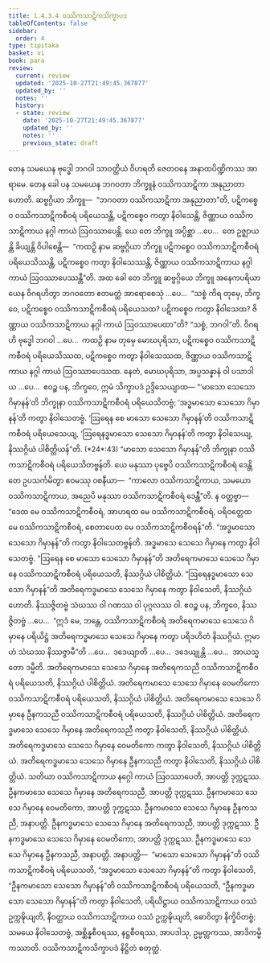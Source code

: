 ```yaml
---
title: 1.4.3.4 ဝဿိကသာဋိကသိက္ခာပဒ
tableOfContents: false
sidebar:
  order: 4
type: tipitaka
basket: vi
book: para
review:
  current: review
  updated: '2025-10-27T21:49:45.367877'
  updated_by: ''
  notes: ''
  history:
  - state: review
    date: '2025-10-27T21:49:45.367877'
    updated_by: ''
    notes: ''
    previous_state: draft
---
```



<ReviewStatus review={frontmatter.review} showDetails={true} />

<HypothesisAnnotation frontmatter={frontmatter} />

<DynamicBreadcrumb />

<Division number="626" book="para" e="ch" v="1" p="364">

<Paragraph number="2323" book="para">
တေန သမယေန ဗုဒ္ဓေါ ဘဂဝါ သာဝတ္ထိယံ ဝိဟရတိ ဇေတဝနေ အနာထပိဏ္ဍိကဿ အာရာမေ. တေန ခေါ ပန သမယေန ဘဂဝတာ ဘိက္ခူနံ ဝဿိကသာဋိကာ အနုညာတာ ဟောတိ. ဆဗ္ဗဂ္ဂိယာ ဘိက္ခူ—  “ဘဂဝတာ ဝဿိကသာဋိကာ အနုညာတာ”တိ, ပဋိကစ္စေဝ ဝဿိကသာဋိကစီဝရံ ပရိယေသန္တိ, ပဋိကစ္စေဝ ကတွာ နိဝါသေန္တိ, ဇိဏ္ဏာယ ဝဿိကသာဋိကာယ နဂ္ဂါ ကာယံ ဩဝဿာပေန္တိ. ယေ တေ ဘိက္ခူ အပ္ပိစ္ဆာ …ပေ…  တေ ဥဇ္ဈာယန္တိ ခိယျန္တိ ဝိပါစေန္တိ—  “ကထဉှိ နာမ ဆဗ္ဗဂ္ဂိယာ ဘိက္ခူ ပဋိကစ္စေဝ ဝဿိကသာဋိကစီဝရံ ပရိယေသိဿန္တိ, ပဋိကစ္စေဝ ကတွာ နိဝါသေဿန္တိ, ဇိဏ္ဏာယ ဝဿိကသာဋိကာယ နဂ္ဂါ ကာယံ ဩဝဿာပေဿန္တီ”တိ.
</Paragraph>

<Paragraph number="2324" book="para">
အထ ခေါ တေ ဘိက္ခူ ဆဗ္ဗဂ္ဂိယေ ဘိက္ခူ အနေကပရိယာယေန ဝိဂရဟိတွာ ဘဂဝတော ဧတမတ္ထံ အာရောစေသုံ …ပေ…  “သစ္စံ ကိရ တုမှေ, ဘိက္ခဝေ, ပဋိကစ္စေဝ ဝဿိကသာဋိကစီဝရံ ပရိယေသထ? ပဋိကစ္စေဝ ကတွာ နိဝါသေထ? ဇိဏ္ဏာယ ဝဿိကသာဋိကာယ နဂ္ဂါ ကာယံ ဩဝဿာပေထာ”တိ? “သစ္စံ, ဘဂဝါ”တိ. ဝိဂရဟိ ဗုဒ္ဓေါ ဘဂဝါ …ပေ…  ကထဉှိ နာမ တုမှေ မောဃပုရိသာ, ပဋိကစ္စေဝ ဝဿိကသာဋိကစီဝရံ ပရိယေသိဿထ, ပဋိကစ္စေဝ ကတွာ နိဝါသေဿထ, ဇိဏ္ဏာယ ဝဿိကသာဋိကာယ နဂ္ဂါ ကာယံ ဩဝဿာပေဿထ. နေတံ, မောဃပုရိသာ, အပ္ပသန္နာနံ ဝါ ပသာဒါယ …ပေ…  ဧဝဉ္စ ပန, ဘိက္ခဝေ, ဣမံ သိက္ခာပဒံ ဥဒ္ဒိသေယျာထ—
</Paragraph>

</Division>
<Division number="627" book="para" e="ch" v="1" p="365">

<Paragraph number="2325" book="para">
<Emphasis>“‘မာသော သေသော ဂိမှာနန်’တိ ဘိက္ခုနာ ဝဿိကသာဋိကစီဝရံ ပရိယေသိတဗ္ဗံ</Emphasis>; <Emphasis>‘အဒ္ဓမာသော</Emphasis> <Emphasis>သေသော ဂိမှာနန်’တိ ကတွာ နိဝါသေတဗ္ဗံ</Emphasis>. <Emphasis>‘ဩရေန စေ မာသော သေသော ဂိမှာနန်’တိ ဝဿိကသာဋိကစီဝရံ ပရိယေသေယျ, ‘ဩရေနဒ္ဓမာသော သေသော ဂိမှာနန်’တိ ကတွာ နိဝါသေယျ, နိဿဂ္ဂိယံ ပါစိတ္တိယန်”</Emphasis>တိ. (*24*:<Emphasis>43</Emphasis>)
</Paragraph>

</Division>
<Division number="628" book="para" e="ch" v="1" p="365">

<Paragraph number="2326" book="para">
<Emphasis>“မာသော သေသော ဂိမှာနန်”တိ ဘိက္ခုနာ ဝဿိကသာဋိကစီဝရံ ပရိယေသိတဗ္ဗန်</Emphasis>တိ. ယေ မနုဿာ ပုဗ္ဗေပိ ဝဿိကသာဋိကစီဝရံ ဒေန္တိ တေ ဥပသင်္ကမိတွာ ဧဝမဿု ဝစနီယာ—  “ကာလော ဝဿိကသာဋိကာယ, သမယော ဝဿိကသာဋိကာယ, အညေပိ မနုဿာ ဝဿိကသာဋိကစီဝရံ ဒေန္တီ”တိ. န ဝတ္တဗ္ဗာ—  “ဒေထ မေ ဝဿိကသာဋိကစီဝရံ, အာဟရထ မေ ဝဿိကသာဋိကစီဝရံ, ပရိဝတ္တေထ မေ ဝဿိကသာဋိကစီဝရံ, စေတာပေထ မေ ဝဿိကသာဋိကစီဝရန်”တိ.
</Paragraph>

<Paragraph number="2327" book="para">
<Emphasis>“အဒ္ဓမာသော သေသော ဂိမှာနန်”တိ ကတွာ နိဝါသေတဗ္ဗန်</Emphasis>တိ. အဒ္ဓမာသေ သေသေ ဂိမှာနေ ကတွာ နိဝါသေတဗ္ဗံ.
</Paragraph>

<Paragraph number="2328" book="para">
<Emphasis>“ဩရေန စေ မာသော သေသော ဂိမှာနန်”</Emphasis>တိ အတိရေကမာသေ သေသေ ဂိမှာနေ ဝဿိကသာဋိကစီဝရံ ပရိယေသတိ, နိဿဂ္ဂိယံ ပါစိတ္တိယံ.
</Paragraph>

<Paragraph number="2329" book="para">
<Emphasis>“ဩရေနဒ္ဓမာသော သေသော ဂိမှာနန်”</Emphasis>တိ အတိရေကဒ္ဓမာသေ သေသေ ဂိမှာနေ ကတွာ နိဝါသေတိ, နိဿဂ္ဂိယံ ဟောတိ. နိဿဇ္ဇိတဗ္ဗံ သံဃဿ ဝါ ဂဏဿ ဝါ ပုဂ္ဂလဿ ဝါ. ဧဝဉ္စ ပန, ဘိက္ခဝေ, နိဿဇ္ဇိတဗ္ဗံ …ပေ…  “ဣဒံ မေ, ဘန္တေ, ဝဿိကသာဋိကစီဝရံ အတိရေကမာသေ သေသေ ဂိမှာနေ ပရိယိဋ္ဌံ အတိရေကဒ္ဓမာသေ သေသေ ဂိမှာနေ ကတွာ ပရိဒဟိတံ နိဿဂ္ဂိယံ. ဣမာဟံ သံဃဿ နိဿဇ္ဇာမီ”တိ …ပေ…  ဒဒေယျာတိ …ပေ…  ဒဒေယျုန္တိ …ပေ…  အာယသ္မတော ဒမ္မီတိ.
</Paragraph>

</Division>
<Division number="629" book="para" e="ch" v="1" p="366">

<Paragraph number="2330" book="para">
အတိရေကမာသေ သေသေ ဂိမှာနေ အတိရေကသညီ ဝဿိကသာဋိကစီဝရံ ပရိယေသတိ, နိဿဂ္ဂိယံ ပါစိတ္တိယံ. အတိရေကမာသေ သေသေ ဂိမှာနေ ဝေမတိကော ဝဿိကသာဋိကစီဝရံ ပရိယေသတိ, နိဿဂ္ဂိယံ ပါစိတ္တိယံ. အတိရေကမာသေ သေသေ ဂိမှာနေ ဦနကသညီ ဝဿိကသာဋိကစီဝရံ ပရိယေသတိ, နိဿဂ္ဂိယံ ပါစိတ္တိယံ.
</Paragraph>

<Paragraph number="2331" book="para">
အတိရေကဒ္ဓမာသေ သေသေ ဂိမှာနေ အတိရေကသညီ ကတွာ နိဝါသေတိ, နိဿဂ္ဂိယံ ပါစိတ္တိယံ. အတိရေကဒ္ဓမာသေ သေသေ ဂိမှာနေ ဝေမတိကော ကတွာ နိဝါသေတိ, နိဿဂ္ဂိယံ ပါစိတ္တိယံ. အတိရေကဒ္ဓမာသေ သေသေ ဂိမှာနေ ဦနကသညီ ကတွာ နိဝါသေတိ, နိဿဂ္ဂိယံ ပါစိတ္တိယံ.
</Paragraph>

<Paragraph number="2332" book="para">
သတိယာ ဝဿိကသာဋိကာယ နဂ္ဂေါ ကာယံ ဩဝဿာပေတိ, အာပတ္တိ ဒုက္ကဋဿ. ဦနကမာသေ သေသေ ဂိမှာနေ အတိရေကသညီ, အာပတ္တိ ဒုက္ကဋဿ. ဦနကမာသေ သေသေ ဂိမှာနေ ဝေမတိကော, အာပတ္တိ ဒုက္ကဋဿ. ဦနကမာသေ သေသေ ဂိမှာနေ ဦနကသညီ, အနာပတ္တိ.
</Paragraph>

<Paragraph number="2333" book="para">
ဦနကဒ္ဓမာသေ သေသေ ဂိမှာနေ အတိရေကသညီ, အာပတ္တိ ဒုက္ကဋဿ. ဦနကဒ္ဓမာသေ သေသေ ဂိမှာနေ ဝေမတိကော, အာပတ္တိ ဒုက္ကဋဿ. ဦနကဒ္ဓမာသေ သေသေ ဂိမှာနေ ဦနကသညီ, အနာပတ္တိ.
</Paragraph>

</Division>
<Division number="630" book="para" e="ch" v="1" p="366">

<Paragraph number="2334" book="para">
အနာပတ္တိ—  “မာသော သေသော ဂိမှာနန်”တိ ဝဿိကသာဋိကစီဝရံ ပရိယေသတိ, “အဒ္ဓမာသော သေသော ဂိမှာနန်”တိ ကတွာ နိဝါသေတိ, “ဦနကမာသော သေသော ဂိမှာနန်”တိ ဝဿိကသာဋိကစီဝရံ ပရိယေသတိ, “ဦနကဒ္ဓမာသော သေသော ဂိမှာနန်”တိ ကတွာ နိဝါသေတိ, ပရိယိဋ္ဌာယ ဝဿိကသာဋိကာယ ဝဿံ ဥက္ကဍ္ဎိယျတိ, နိဝတ္ထာယ ဝဿိကသာဋိကာယ ဝဿံ ဥက္ကဍ္ဎိယျတိ, ဓောဝိတွာ နိက္ခိပိတဗ္ဗံ; သမယေ နိဝါသေတဗ္ဗံ, အစ္ဆိန္နစီဝရဿ, နဋ္ဌစီဝရဿ, အာပဒါသု, ဥမ္မတ္တကဿ, အာဒိကမ္မိကဿာတိ.

</Paragraph>
</Division>

<Paragraph number="2335" type="center" book="para">
ဝဿိကသာဋိကသိက္ခာပဒံ နိဋ္ဌိတံ စတုတ္ထံ.
</Paragraph>